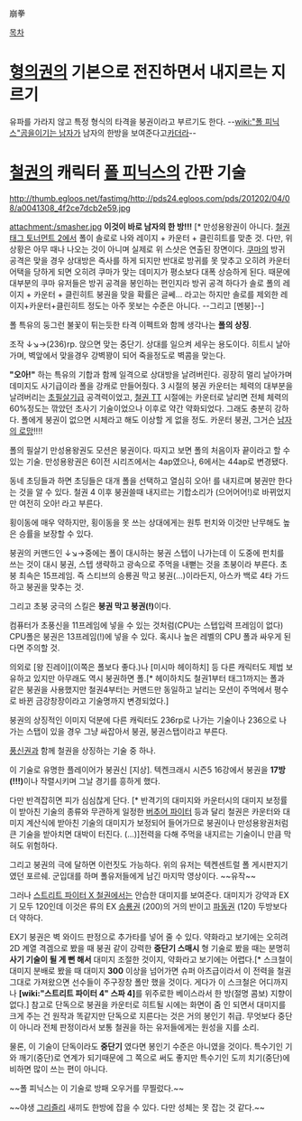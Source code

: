 崩拳

[[목차]]

= [[형의권]]의 기본으로 전진하면서 내지르는 지르기 = 
유파를 가라지 않고 특정 형식의 타격을 붕권이라고 부르기도 한다.
--[[wiki:"폴 피닉스"곰을이기는 남자]]가 남자의 한방을 보여준다고[[카더라]]--

= [[철권]]의 캐릭터 [[폴 피닉스]]의 간판 기술 =
http://thumb.egloos.net/fastimg/http://pds24.egloos.com/pds/201202/04/08/a0041308_4f2ce7dcb2e59.jpg

{{{#!html
<object type='application/x-shockwave-flash' id='qobkgmm_WLE$' width='600px' height='390px' align='middle' classid='clsid:d27cdb6e-ae6d-11cf-96b8-444553540000' codebase='http://fpdownload.macromedia.com/pub/shockwave/cabs/flash/swflash.cab#version=9,0,0,0'><param name='movie' value='http://flvs.daum.net/flvPlayer.swf?vid=qobkgmm_WLE$' /><param name='allowScriptAccess' value='always' /><param name='allowFullScreen' value='true' /><param name='bgcolor' value='#000000' /><param name='wmode' value='opaque' /><embed src='http://flvs.daum.net/flvPlayer.swf?vid=qobkgmm_WLE$' width='642px' height='390px' allowScriptAccess='always' type='application/x-shockwave-flash' allowFullScreen='true' bgcolor='#000000' ></embed></object>
}}}

attachment:/smasher.jpg
'''이것이 바로 남자의 한 방!!!''' [* 만성용왕권이 아니다. [[철권 태그 토너먼트 2]]에서 폴이 솔로로 나와 레이지 + 카운터 + 클린히트를 맞춘 것. 다만, 위 상황은 아무 때나 나오는 것이 아니며 실제로 위 스샷은 연출된 장면이다. [[쿠마]]의 방귀 공격은 맞을 경우 상대방은 즉사를 하게 되지만 반대로 방귀를 못 맞추고 오히려 카운터 어택을 당하게 되면 오히려 쿠마가 맞는 데미지가 평소보다 대폭 상승하게 된다. 때문에 대부분의 쿠마 유저들은 방귀 공격을 봉인하는 편인지라 방귀 공격 하다가 솔로 폴의 레이지 + 카운터 + 클린히트 붕권을 맞을 확률은 글쎄... 라고는 하지만 솔로를 제외한 레이지+카운터+클린히트 정도는 아주 못보는 수준은 아니다. --그리고 [멘붕]--]

폴 특유의 둥그런 불꽃이 튀는듯한 타격 이펙트와 함께 생각나는 '''폴의 상징'''.

조작 ↓↘→(236)rp. 앉으면 맞는 중단기. 상대를 일으켜 세우는 용도이다. 히트시 날아가며, 벽앞에서 맞을경우 강벽꽝이 되어 죽을정도로 벽콤을 맞는다.

'''"오아!"''' 하는 특유의 기합과 함께 일격으로 상대방을 날려버린다. 굉장히 멀리 날아가며 데미지도 사기급이라 폴을 강캐로 만들어줬다. 3 시절의 붕권 카운터는 체력의 대부분을 날려버리는 [[초필살기]]급 공격력이었고, [[철권 TT]] 시절에는 카운터로 날리면 전체 체력의 60%정도는 깎았던 초사기 기술이었으나 이후로 약간 약화되었다. 그래도 충분히 강하다. 폴에게 붕권이 없으면 시체라고 해도 이상할 게 없을 정도. 카운터 붕권, 그거슨 [[남자의 로망]]!!!!

폴의 필살기 만성용왕권도 모션은 붕권이다. 따지고 보면 폴의 처음이자 끝이라고 할 수 있는 기술. 만성용왕권은 6이전 시리즈에서는 4ap였으나, 6에서는 44ap로 변경됐다.

동네 초딩들과 하면 초딩들은 대개 폴을 선택하고 열심히 오아! 를 내지르며 붕권만 한다는 것을 알 수 있다. 철권 4 이후 붕권쓸때 내지르는 기합소리가 (으어어어!)로 바뀌었지만 여전히 오아! 라고 부른다.

횡이동에 매우 약하지만, 횡이동을 못 쓰는 상대에게는 원투 펀치와 이것만 난무해도 높은 승률을 보장할 수 있다.

붕권의 커맨드인 ↓↘→중에는 폴이 대시하는 붕권 스텝이 나가는데 이 도중에 펀치를 쓰는 것이 대시 붕권, 스텝 생략하고 광속으로 주먹을 내뻗는 것을 초붕이라 부른다. 초붕 최속은 15프레임. 즉 스티브의 승룡권 막고 붕권(...)이라든지, 아스카 백로 4타 가드하고 붕권을 맞추는 것. 

그리고 초붕 궁극의 스킬은 '''붕권 막고 붕권(!)'''이다.

컴퓨터가 초풍신을 11프레임에 넣을 수 있는 것처럼(CPU는 스텝입력 프레임이 없다) CPU폴은 붕권은 13프레임(!)에 넣을 수 있다. 혹시나 높은 레벨의 CPU 폴과 싸우게 된다면 주의할 것.

의외로 [왕 진레이](이쪽은 폴보다 좋다.)나 [미시마 헤이하치] 등 다른 캐릭터도 제법 보유하고 있지만 아무래도 역시 붕권하면 폴.[* 헤이하치도 철권1부터 태그1까지는 폴과 같은 붕권을 사용했지만 철권4부터는 커맨드만 동일하고 날리는 모션이 주먹에서 평수로 바뀐 금강창장이라고 기술명까지 변경되었다.]

붕권의 상징적인 이미지 덕분에 다른 캐릭터도 236rp로 나가는 기술이나 236으로 나가는 스탭이 있을 경우 그냥 싸잡아서 붕권, 붕권스탭이라고 부른다.

[[풍신권]]과 함께 철권을 상징하는 기술 중 하나.

이 기술로 유명한 플레이어가 붕권신 [지상]. 텍켄크래시 시즌5 16강에서 붕권을 '''17방(!!!)'''이나 작렬시키며 그날 경기를 흥하게 했다.

{{{#!html
<embed src="http://www.youtube.com/v/o6pAl2u-I54&hl=ko_KR&feature=player_embedded&version=3" type="application/x-shockwave-flash" allowfullscreen="true" allowScriptAccess="always" width="500" height="375"></embed>
}}}

다만 반격잡히면 피가 심심찮게 단다. [* 반격기의 대미지와 카운터시의 대미지 보정률이 받아친 기술의 종류와 무관하게 일정한 [[버추어 파이터]] 등과 달리 철권은 카운터와 대미지 계산식에 받아친 기술의 대미지가 보정되어 들어가므로 붕권이나 만성용왕권처럼 큰 기술을 받아치면 대박이 터진다. (...)]전력을 다해 주먹을 내지르는 기술이니 만큼 막혀도 위험하다. 


{{{#!html
<object classid='clsid:d27cdb6e-ae6d-11cf-96b8-444553540000' codebase='http://download.macromedia.com/pub/shockwave/cabs/flash/swflash.cab#version=9,0,0,0'  id='NFPlayer27424' width='500' height='408'><param name='movie' value='http://serviceapi.nmv.naver.com/flash/NFPlayer.swf?vid=B8F52F0DFCDD35A2CE468880C6DFA2B1982A&outKey=V1268f9230333832d5f8fb4264ba06b551cf27667370a621f74ebb4264ba06b551cf2' /><param name='wmode' value='transparent' /><param name='allowScriptAccess' value='always' /><param name='allowFullScreen' value='true' /><embed src='http://serviceapi.nmv.naver.com/flash/NFPlayer.swf?vid=B8F52F0DFCDD35A2CE468880C6DFA2B1982A&outKey=V1268f9230333832d5f8fb4264ba06b551cf27667370a621f74ebb4264ba06b551cf2' wmode='transparent' width='500' height='408' allowScriptAccess='always' name='NFPlayer27424' id='NFPlayer27424' allowFullScreen='true' type='application/x-shockwave-flash' /></object>
}}}

그리고 붕권의 극에 달하면 이런짓도 가능하다. 위의 유저는 텍켄센트럴 폴 게시판지기였던 포르쉐. 군입대를 하며 폴유저들에게 남긴 마지막 영상이다. ~~유작~~

그러나 [[스트리트 파이터 X 철권]]에서는 안습한 대미지를 보여준다. 대미지가 강약과 EX기 모두 120인데 이것은 류의 EX [[승룡권]] (200)의 거의 반이고 [[파동권]] (120) 두방보다 더 약하다.

EX기 붕권은 벽 와이드 판정으로 추가타를 넣어 줄 수 있다. 약화라고 보기에는 오히려 2D 계열 격겜으로 봤을 때 붕권 같이 강력한 '''중단기 스매시''' 형 기술로 봤을 때는 분명히 '''사기 기술이 될 게 뻔 해서''' 대미지 조절한 것이지, 약화라고 보기에는 어렵다.[* 스크철이 대미지 분배로 봤을 때 대미지 '''300''' 이상을 넘어가면 슈퍼 아츠급이라서 이 전력을 철권 그대로 가져왔으면 선수들이 주구장창 폴만 했을 것이다. 게다가 이 스크철은 어디까지나 '''[wiki:"스트리트 파이터 4" 스파 4]'''를 위주로한 베이스라서 한 방(절명 콤보) 지향이 없다.] 참고로 단독으로 붕권을 카운터로 히트될 시에는 화면이 줌 인 되면서 대미지를 크게 주는 건 원작과 똑같지만 단독으로 지른다는 것은 거의 봉인기 취급. 무엇보다 중단이 아니라 전체 판정이라서 보통 철권을 하는 유저들에게는 원성을 지를 소리.

물론, 이 기술이 단독이라도 '''중단기''' 였다면 봉인기 수준은 아니였을 것이다. 특수기인 기와 깨기(중단)로 연계가 되기때문에 그 쪽으로 써도 좋지만 특수기인 도끼 치기(중단)에 비하면 많이 쓰는 편이 아니다.

~~폴 피닉스는 이 기술로 방패 오우거를 무찔렀다.~~

~~야생 [[그리즐리]] 새끼도 한방에 잡을 수 있다. 다만 성체는 못 잡는 것 같다.~~
